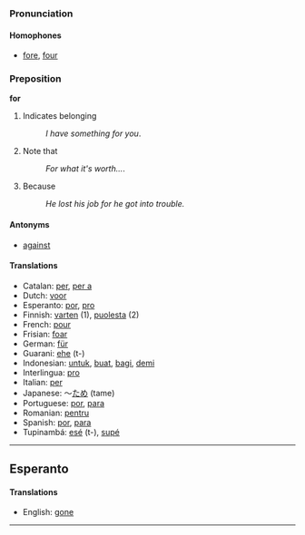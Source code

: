 ===Pronunciation===
====Homophones====
*[[fore]], [[four]]

===Preposition===
'''for'''

# Indicates belonging
#: ''I have something for you''.
# Note that
#: ''For what it's worth...''.
# Because
#: ''He lost his job for he got into trouble.''

====Antonyms====
*[[against]]

====Translations====
*Catalan: [[per]], [[per a]]
*Dutch: [[voor]]
*Esperanto: [[por]], [[pro]]
*Finnish: [[varten]] (1), [[puolesta]] (2)
*French: [[pour]]
*Frisian: [[foar]]
*German: [[für]]
*Guarani: [[ehe]] (t-)
*Indonesian: [[untuk]], [[buat]], [[bagi]], [[demi]]
*Interlingua: [[pro]]
*Italian: [[per]]
*Japanese: ～[[ため]] (tame)
*Portuguese: [[por]], [[para]]
*Romanian: [[pentru]]
*Spanish: [[por]], [[para]]
*Tupinambá: [[esé]] (t-), [[supé]]

----

==Esperanto==

====Translations====
*English: [[gone]]

----

{{msg:-ore}}
